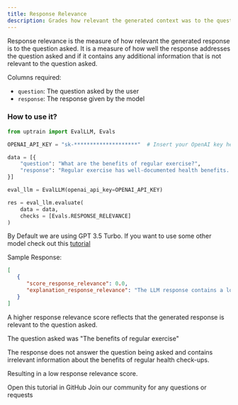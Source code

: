 ```yaml
---
title: Response Relevance
description: Grades how relevant the generated context was to the question specified.
---
```


Response relevance is the measure of how relevant the generated response is to the question asked. It is a measure of how well the response addresses the question asked and if it contains any additional information that is not relevant to the question asked.

Columns required:
- `question`: The question asked by the user
- `response`: The response given by the model

### How to use it?

```python
from uptrain import EvalLLM, Evals

OPENAI_API_KEY = "sk-********************"  # Insert your OpenAI key here

data = [{
    "question": "What are the benefits of regular exercise?",
    "response": "Regular exercise has well-documented health benefits. On a related note, the importance of routine health check-ups in preventive healthcare cannot be emphasized enough. It allows for early detection of potential health issues and facilitates proactive management for individuals."
}]

eval_llm = EvalLLM(openai_api_key=OPENAI_API_KEY)

res = eval_llm.evaluate(
    data = data,
    checks = [Evals.RESPONSE_RELEVANCE]
)
```
<Info>By Default we are using GPT 3.5 Turbo. If you want to use some other model check out this [tutorial](https://github.com/uptrain-ai/uptrain/blob/main/examples/open_source_evaluator_tutorial.ipynb)</Info>

Sample Response:
```json
[
   {
      "score_response_relevance": 0.0,
      "explanation_response_relevance": "The LLM response contains a lot of additional irrelevant information because it goes off on a tangent about routine health check-ups and preventive healthcare, which is not directly related to the benefits of regular exercise. This additional information distracts from the main topic and does not directly address the user query.\"\n\n \"The LLM response doesn't answer the user query at all because it completely ignores the specific benefits of regular exercise. Instead, it focuses on the importance of routine health check-ups in preventive healthcare. The user asked about the benefits of regular exercise, and the response fails to address this aspect, leading to potential dissatisfaction."
   }
]

```
<Note>A higher response relevance score reflects that the generated response is relevant to the question asked.</Note>

The question asked was "The benefits of regular exercise"

The response does not answer the question being asked and contains irrelevant information about the benefits of regular health check-ups.

Resulting in a low response relevance score.

<CardGroup cols={2}>
  <Card
    title="Tutorial"
    href="https://github.com/uptrain-ai/uptrain/blob/main/examples/checks/response_quality/relevance.ipynb"
    icon="github"
    color="#808080"
  >
    Open this tutorial in GitHub
  </Card>
  <Card
    title="Have Questions?"
    href="https://join.slack.com/t/uptraincommunity/shared_invite/zt-1yih3aojn-CEoR_gAh6PDSknhFmuaJeg"
    icon="slack"
    color="#808080"
  >
    Join our community for any questions or requests
  </Card>
</CardGroup>